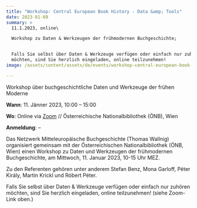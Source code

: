 ```yaml
---
title: "Workshop: Central European Book History - Data &amp; Tools"
date: 2023-01-09
summary: >
  11.1.2023, online\

  Workshop zu Daten & Werkzeugen der frühmodernen Buchgeschichte;


  Falls Sie selbst über Daten & Werkzeuge verfügen oder einfach nur zuhören
  möchten, sind Sie herzlich eingeladen, online teilzunehmen!
image: /assets/content/assets/de/events/workshop-central-european-book-history-data-tools/image.png

---
```


Workshop über buchgeschichtliche Daten und Werkzeuge der frühen Moderne

**Wann**: 11. Jänner 2023, 10:00 – 15:00

**Wo**: Online via [Zoom](https://univienna.zoom.us/j/67159129347?pwd=OHhsOUNVQzFjcHIvdVMvRkVsclREdz09#success) // Österreichische Nationalbibliothek (ÖNB), Wien

**Anmeldung**: –

Das Netzwerk Mitteleuropäische Buchgeschichte (Thomas Wallnig) organisiert gemeinsam mit der Österreichischen Nationalbibliothek (ÖNB, Wien) einen Workshop zu Daten und Werkzeugen der frühmodernen Buchgeschichte, am Mittwoch, 11. Januar 2023, 10-15 Uhr MEZ.

Zu den Referenten gehören unter anderem Stefan Benz, Mona Garloff, Péter Király, Martin Krickl und Róbert Péter.

Falls Sie selbst über Daten & Werkzeuge verfügen oder einfach nur zuhören möchten, sind Sie herzlich eingeladen, online teilzunehmen! (siehe Zoom-Link oben.)

